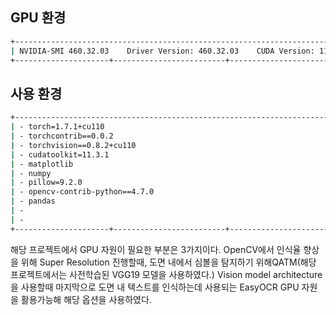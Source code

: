 
## GPU 환경

```sh
+-----------------------------------------------------------------------------+   
| NVIDIA-SMI 460.32.03    Driver Version: 460.32.03    CUDA Version: 11.2     |   
+---------------------+-------------------------+-----------------------------+   

```

## 사용 환경

```sh
+-----------------------------------------------------------------------------+   
| - torch=1.7.1+cu110                                                         |
| - torchcontrib==0.0.2                                                       |
| - torchvision==0.8.2+cu110                                                  |
| - cudatoolkit=11.3.1                                                        |
| - matplotlib                                                                |
| - numpy                                                                     |
| - pillow=9.2.0                                                              |
| - opencv-contrib-python==4.7.0                                              |
| - pandas                                                                    |
| -                                                                           |
| -                                                                           |
+---------------------+-------------------------+-----------------------------+   

```

해당 프로젝트에서 GPU 자원이 필요한 부분은 3가지이다. OpenCV에서 인식율 향상을 위해 Super Resolution 진행할때, 도면 내에서 심볼을 탐지하기 위해QATM(해당 프로젝트에서는 사전학습된 VGG19 모델을 사용하였다.) Vision model architecture 을 사용할때 마지막으로 도면 내 텍스트를 인식하는데 
사용되는 EasyOCR GPU 자원을 활용가능해 해당 옵션을 사용하였다.

